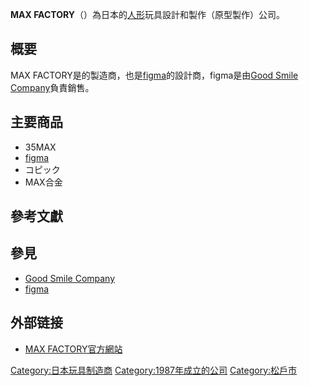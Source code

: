 {{notability unreferenced|time=2021-06-01}}
{{primarysources|time=2021-06-01}}
{{Infobox_Company
| company_name        = MAX FACTORY<br />{{lang|ja|有限会社マックスファクトリー}}
| company_type        = [[有限公司|有限公司]]<ref name="会社概要">{{cite web|title=会社概要-MAX FACTORY|url=http://maxfactory.cms.drecom.jp/company_profile.html|deadurl=yes|archiveurl=https://web.archive.org/web/20100824201152/http://maxfactory.cms.drecom.jp/company_profile.html|archivedate=2010-08-24|accessdate=2010-09-02}}</ref>
| original_text       = 
| original_spelling   = 
| company_slogan      = 
| market_information  = 
| abbreviated_name    = 
| foundation          = 1987年4月24日<ref name="会社概要" />
| location            = {{JAP}}[[東京都|東京都]][[墨田區|墨田區]]押上1-1-2[[東京晴空塔|東京晴空塔]]東塔17樓<ref name="会社概要" />
| zip_code            = 
| telephone_no        = 
| key_people          = 渡辺誠<ref name="会社概要" />
| industry            = 
| products            = 
| services            = 玩具製作公司<ref name="会社概要" />
| capital             = 300萬[[日元|日元]]<ref name="会社概要" />
| revenue             = 
| operating_income    = 
| profit              = 
| total_asset         = 
| net_asset           = 
| market_value        = 
| num_employees       = 
| P/E ratio           = 
| earnings per share  = 
| Net asset value     = 
| accounting_period   = 
| parent              = 
| divisions           = 
| major_shareholder   = 
| subsid              = 
| homepage            = http://maxfactory.cms.drecom.jp/
| width               = 
}}

'''MAX FACTORY'''（{{lang-ja|有限会社マックスファクトリー}}）為日本的[[人形|人形]]玩具設計和製作（原型製作）公司。

==概要==
MAX FACTORY是{{link-ja|MAX渡辺|MAX渡辺}}的製造商，也是[[figma|figma]]的設計商，figma是由[[Good_Smile_Company|Good Smile Company]]負責銷售。

==主要商品==
* 35MAX
* [[figma|figma]]
* コピック
* MAX合金

==參考文獻==
<div class="references-small">
<references></references>
</div>

==參見==
* [[Good_Smile_Company|Good Smile Company]]
* [[figma|figma]]

==外部链接==
* [https://web.archive.org/web/20130602040423/http://maxfactory.cms.drecom.jp/ MAX FACTORY官方網站]{{ja}}

{{Japan-company-stub}}
[[Category:日本玩具制造商|Category:日本玩具制造商]]
[[Category:1987年成立的公司|Category:1987年成立的公司]]
[[Category:松戶市|Category:松戶市]]